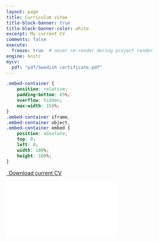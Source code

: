 ```yaml
---
layout: page
title: Curriculum vitae
title-block-banner: true
title-block-banner-color: white
excerpt: My current CV
comments: false
execute:
  freeze: true  # never re-render during project render
engine: knitr 
mycv:
  pdf: "pdf/Swedish certificate.pdf"
---
```


```css
.embed-container {
    position: relative;
    padding-bottom: 65%;
    overflow: hidden;
    max-width: 150%;
}
.embed-container iframe,
.embed-container object,
.embed-container embed {
    position: absolute;
    top: 0;
    left: 0;
    width: 100%;
    height: 100%;
}
```


<p class="text-center">
  <a class="btn btn-outline-info btn-lg cv-download" href="`r rmarkdown::metadata$mycv$pdf`" target="_blank">
    <i class="fa-solid  fa-file-arrow-down"></i>&ensp;Download current CV
  </a>
</p>
<div class="embed-container">
  <iframe src="`r rmarkdown::metadata$mycv$pdf`" style="border: 5px"></iframe>
</div>


